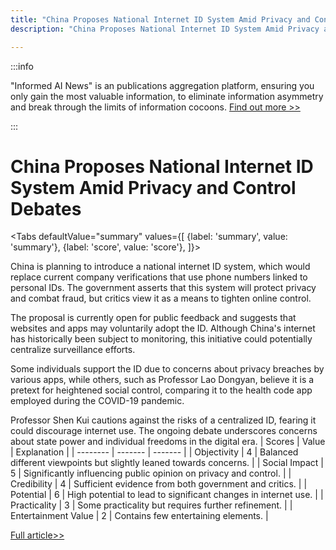 ```yaml
---
title: "China Proposes National Internet ID System Amid Privacy and Control Debates"
description: "China Proposes National Internet ID System Amid Privacy and Control Debates"

---
```



:::info

"Informed AI News" is an publications aggregation platform, ensuring you only gain the most valuable information, to eliminate information asymmetry and break through the limits of information cocoons.  [Find out more >>](/)

:::

# China Proposes National Internet ID System Amid Privacy and Control Debates


<Tabs
	defaultValue="summary"
	values={[
	{label: 'summary', value: 'summary'},
	{label: 'score', value: 'score'},
]}>
<TabItem value="summary">


China is planning to introduce a national internet ID system, which would replace current company verifications that use phone numbers linked to personal IDs. The government asserts that this system will protect privacy and combat fraud, but critics view it as a means to tighten online control.

The proposal is currently open for public feedback and suggests that websites and apps may voluntarily adopt the ID. Although China's internet has historically been subject to monitoring, this initiative could potentially centralize surveillance efforts.

Some individuals support the ID due to concerns about privacy breaches by various apps, while others, such as Professor Lao Dongyan, believe it is a pretext for heightened social control, comparing it to the health code app employed during the COVID-19 pandemic.

Professor Shen Kui cautions against the risks of a centralized ID, fearing it could discourage internet use. The ongoing debate underscores concerns about state power and individual freedoms in the digital era.
</TabItem>
<TabItem value="score">
	| Scores     | Value   | Explanation |
	| -------- | ------- | ------- |
	| Objectivity  | 4    | Balanced different viewpoints but slightly leaned towards concerns.    |
	| Social Impact | 5     | Significantly influencing public opinion on privacy and control.    |
	| Credibility    | 4    | Sufficient evidence from both government and critics.    |
	| Potential    | 6    | High potential to lead to significant changes in internet use.    |
	| Practicality    | 3    | Some practicality but requires further refinement.    |
	| Entertainment Value    | 2    | Contains few entertaining elements.    |
</TabItem>
</Tabs>

[Full article>>](https://www.nytimes.com/2024/07/31/business/china-national-internet-id.html)
